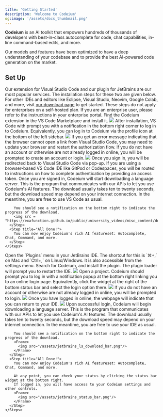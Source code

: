 ```yaml
---
title: 'Getting Started'
description: 'Welcome to Codeium'
og:image: '/assets/docs_thumbnail.png'
---
```

**Codeium** is an AI toolkit that empowers hundreds of thousands of developers with best-in-class autocomplete for code, chat capabilities, in-line command-based edits, and more.

Our models and features have been optimized to have a deep understanding of your codebase and to provide the best AI-powered code generation on the market.

## Set Up
Our extension for Visual Studio Code and our plugin for JetBrains are our most popular services.
The installation steps for these two are given below.
For other IDEs and editors like Eclipse, Visual Studio, Neovim, Google Colab, and more, visit [our download page](https://codeium.com/download) to get started.
<Note>
  These steps do not apply for enterprises on a self-hosted plan.
  If you are an enterprise user, please refer to the instructions in your enterprise portal.
</Note>
<Tabs>
  <Tab title="Visual Studio Code">
    <Steps>
      <Step title="Install Extension">
        Find the Codeium extension in the VS Code Marketplace and install it.
        <Frame>
          <img src="/assets/vscode_extension_page.png"/>
        </Frame>
      </Step>
      <Step title="Authorize">
        After installation, VS Code with prompt you with a notification in the bottom right corner to log in to Codeium.
        Equivalently, you can log in to Codeium via the profile icon at the bottom of the left sidebar.
        <Frame>
          <img src="/assets/vscode_login_init_left.png"/>
        </Frame>
        <Note>If you get an error message indicating that the browser cannot open a link from Visual Studio Code, you may need to update your browser and restart the authorization flow.</Note>
        If you do not have an account or otherwise are not already logged in online, you will be prompted to create an account or login.
        <Frame>
          <img src="/assets/login_prompt_webpage.png"/>
        </Frame>
        Once you sign in, you will be redirected back to Visual Studio Code via pop-up.
        <Note>If you are using a browser-based VS Code IDE like GitPod or Codespaces, you will be routed to instructions on how to complete authentication by providing an access token.</Note>
      </Step>
      <Step title = "Wait for Language Server">
        Once you are signed in, Codeium will start downloading a language server.
        This is the program that communicates with our APIs to let you use Codeium's AI features.
        The download usually takes ten to twenty seconds, but the download speed may depend on your internet connection.
        In the meantime, you are free to use VS Code as usual.
        
        You should see a notification on the bottom right to indicate the progress of the download.
        <img src = "https://exafunction.github.io/public/university_videos/misc_content/download.png"/>
      </Step>
      <Step title="All Done!">
        You can now enjoy Codeium's rich AI featureset: Autocomplete, Chat, Command, and more.
      </Step>
    </Steps>

  </Tab>
  <Tab title="JetBrains">
    <Steps>
      <Step title="Install Plugin">
        Open the `Plugins` menu in your JetBrains IDE. The shortcut for this is `⌘+,` on Mac and `Ctrl+,` on Linux/Windows. It is also accessible from the settings menu.
        Search for Codeium, and install the plugin. The plugin loader will prompt you to restart the IDE.
        <Frame>
          <img src="/assets/jetbrains_plugin_install.png"/>
        </Frame>
      </Step>
      <Step title="Authorize">
        Open a project. Codeium should prompt you to log in with a notification popup at the bottom right linking you to an online login page.
        Equivalently, click the widget at the right of the bottom status bar and select the login option there.
        <Frame>
          <img src="/assets/jetbrains_login_widget.png"/>
        </Frame>
        If you do not have an account or otherwise are not already logged in online, you will be prompted to login.
        <Frame>
          <img src="/assets/login_prompt_webpage.png"/>
        </Frame>
        Once you have logged in online, the webpage will indicate that you can return to your IDE.
        <Frame>
          <img src="/assets/login_successful_webpage.png"/>
        </Frame>
      </Step>
      <Step title="Wait for Language Server">
        Upon successful login, Codeium will begin downloading a language server.
        This is the program that communicates with our APIs to let you use Codeium's AI features.
        The download usually takes ten to twenty seconds, but the download speed may depend on your internet connection.
        In the meantime, you are free to use your IDE as usual.

        You should see a notification on the bottom right to indicate the progress of the download.
        <Frame>
          <img src="/assets/jetbrains_ls_download_bar.png"/>
        </Frame>
      </Step>
      <Step title="All Done!">
        You can now enjoy Codeium's rich AI featureset: Autocomplete, Chat, Command, and more.

        At any point, you can check your status by clicking the status bar widget at the bottom right.
        If logged in, you will have access to your Codeium settings and other controls.
        <Frame>
          <img src="/assets/jetbrains_status_bar.png"/>
        </Frame>
      </Step>
    </Steps>
  </Tab>
</Tabs>